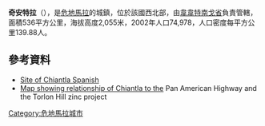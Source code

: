{{coord|15|21|N|91|27|W|display=title|region:GT_type:city_source:GNS-enwiki}}

'''奇安特拉'''（{{lang-es|Chiantla}}），是[[危地馬拉|危地馬拉]]的城鎮，位於該國西北部，由[[韋韋特南戈省|韋韋特南戈省]]負責管轄，面積536平方公里，海拔高度2,055米，2002年人口74,978，人口密度每平方公里139.88人。

==參考資料==
*[http://webarchive.loc.gov/all/20020930231506/http://www.chiantla.com/ Site of Chiantla Spanish]
*[http://www.firestoneventures.com/i/pdf/TorlonRegionalMap.pdf Map showing relationship of Chiantla to the]{{Wayback|url=http://www.firestoneventures.com/i/pdf/TorlonRegionalMap.pdf |date=20160303230314 }} Pan American Highway and the Torlon Hill zinc project

{{Guatemala-geo-stub}}
[[Category:危地馬拉城市|Category:危地馬拉城市]]